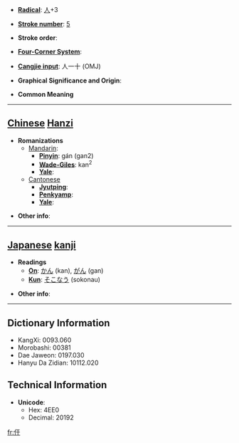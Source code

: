 * '''[[Wiktionary:Chinese radical index| Radical]]''': [[Wiktionary:Chinese radical index 人|人]]+3

* '''[[Wiktionary:Chinese total strokes index|Stroke number]]''': [[Wiktionary:Chinese total strokes index 5|5]]

* '''Stroke order''': 

* '''[[Wiktionary:Chinese four corner index|Four-Corner System]]''': 

* '''[[Wiktionary:Chinese Cangjie index|Cangjie input]]''': 人一十 (OMJ)

* '''Graphical Significance and Origin''': 

* '''Common Meaning'''

----

== [[Chinese]] [[Hanzi]] ==

* '''Romanizations'''
** [[Mandarin]]:
*** '''[[Pinyin]]''': gán (gan2)
*** '''[[Wade-Giles]]''': kan<sup>2</sup>
*** '''[[Yale]]''': 
**[[Cantonese]]
***'''[[Jyutping]]''':
***'''[[Penkyamp]]''': 
***'''[[Yale]]''': 

* '''Other info''': 

----

== [[Japanese]] [[kanji]] ==

* '''Readings'''
** '''[[On]]''': [[かん]] (kan), [[がん]] (gan)
** '''[[Kun]]''': [[そこなう]] (sokonau)

* '''Other info''':  

----

== Dictionary Information ==

* KangXi: 0093.060
* Morobashi: 00381
* Dae Jaweon: 0197.030
* Hanyu Da Zidian: 10112.020

== Technical Information ==

* '''Unicode''':
** Hex: 4EE0
** Decimal: 20192

[[fr:仠]]